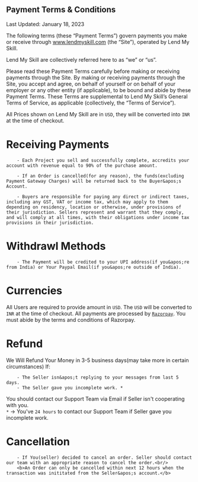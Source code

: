 
<MetaTags
  title="Payment Terms"
  description="Terms and Conditions related to Payment on Lend My Skill"
/>

<Container  mb="xl" >
<div className={clsx({
    [styles.container]:true,
    [outfit.className]:true
})}>
<h2 className={styles.initialHeading}>Payment Terms & Conditions</h2>

<p className="text-gray-400">Last Updated: January 18, 2023</p>

The following terms (these “Payment Terms”) govern payments you make or receive through www.lendmyskill.com (the “Site”), operated by Lend My Skill.

Lend My Skill are collectively referred here to as “we” or “us”.

Please read these Payment Terms carefully before making or receiving payments through the Site. By making or receiving payments through the Site, you accept and agree, on behalf of yourself or on behalf of your employer or any other entity (if applicable), to be bound and abide by these Payment Terms. These Terms are supplemental to Lend My Skill’s General Terms of Service, as applicable (collectively, the “Terms of Service”).

All Prices shown on Lend My Skill are in `USD`, they will be converted into `INR` at the time of checkout.

<h1 className={styles.heading}>Receiving Payments</h1>

        - Each Project you sell and successfully complete, accredits your account with revenue equal to 90% of the purchase amount.

        - If an Order is cancelled(for any reason), the funds(excluding Payment Gateway Charges) will be returned back to the Buyer&apos;s Account.

        - Buyers are responsible for paying any direct or indirect taxes, including any GST, VAT or income tax, which may apply to them depending on residency, location or otherwise, under provisions of their jurisdiction. Sellers represent and warrant that they comply, and will comply at all times, with their obligations under income tax provisions in their jurisdiction.

<h1 className={styles.heading}>Withdrawl Methods</h1>

        - The Payment will be credited to your UPI address(if you&apos;re from India) or Your Paypal Email(if you&apos;re outside of India).

<h1 className={styles.heading}>Currencies</h1>

All Users are required to provide amount in `USD`. The `USD` will be converted to `INR` at the time of checkout. All payments are processed by [`Razorpay`](https://razorpay.com). You must abide by the terms and conditions of Razorpay.

<h1 className={styles.heading}>Refund</h1>
We Will Refund Your Money in 3-5 business days(may take more in certain circumstances)
If:

        - The Seller isn&apos;t replying to your messages from last 5 days.
        - The Seller gave you incomplete work. *

You should contact our Support Team via Email if Seller isn&apos;t cooperating with you.<br/>
`*` &rarr; You&apos;ve `24 hours` to contact our Support Team if Seller gave you incomplete work.

<h1 className={styles.heading}>Cancellation</h1>

        - If You(seller) decided to cancel an order. Seller should contact our team with an appropriate reason to cancel the order.<br/>
        <b>An Order can only be cancelled within next 12 hours when the transaction was inititated from the Seller&apos;s account.</b>

</div>
</Container>
